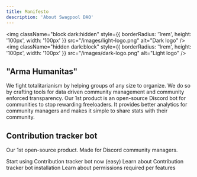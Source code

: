 ```yaml
---
title: Manifesto
description: 'About Swagpool DAO'
---
```


<img
  className="block dark:hidden"
  style={{ borderRadius: '1rem', height: '100px', width: '100px' }}
  src="/images/light-logo.png"
  alt="Dark logo"
/>
<img
  className="hidden dark:block"
  style={{ borderRadius: '1rem', height: '100px', width: '100px' }}
  src="/images/dark-logo.png"
  alt="Light logo"
/>

## "Arma Humanitas"

We fight totalitarianism by helping groups of any size to organize.
We do so by crafting tools for data driven community management and community enforced transparency.
Our 1st product is an open-source Discord bot for communities to stop rewarding freeloaders. 
It provides better analytics for community managers and makes it simple to share stats with their community.

## Contribution tracker bot

Our 1st open-source product. Made for Discord community managers.

<CardGroup cols={2}>
  <Card
    title="Install Discord bot"
    icon="discord"
    href="https://discord.com/api/oauth2/authorize?client_id=1197923779213533285&permissions=8&scope=bot"
  >
    Start using Contribution tracker bot now (easy)
  </Card>
  <Card
    title="Quickstart"
    icon="bolt"
    href="/essentials/quickstart"
  >
    Learn about Contribution tracker bot installation
  </Card>
  <Card
    title="Permissions"
    icon="building-shield"
    href="/essentials/permissions"
  >
    Learn about permissions required per features
  </Card>
</CardGroup>
